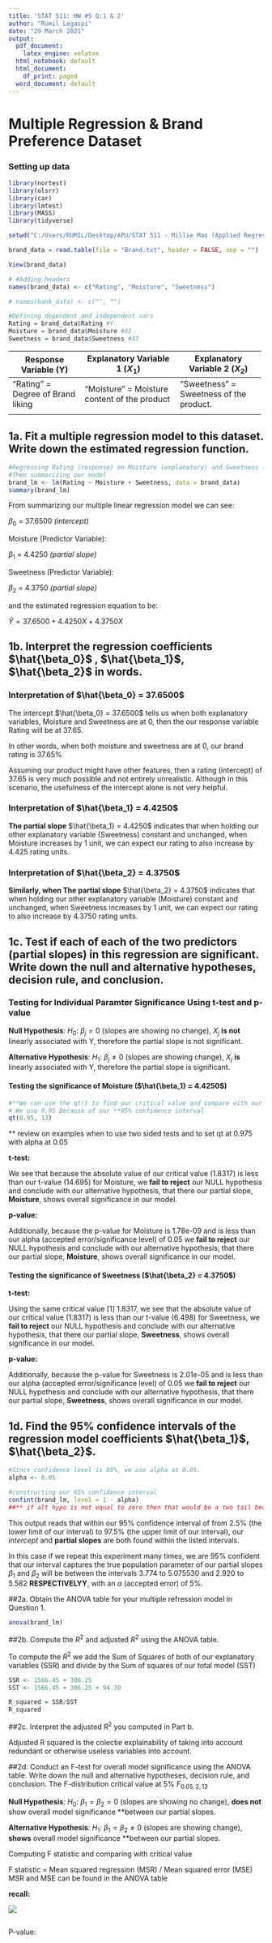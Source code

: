 ---
title: 'STAT 511: HW #5 Q:1 & 2'
author: "Rumil Legaspi"
date: "29 March 2021"
output:
  pdf_document: 
    latex_engine: xelatex
  html_notebook: default
  html_document:
    df_print: paged
  word_document: default
---

# Multiple Regression & Brand Preference Dataset

### Setting up data

```{r, collapse = TRUE, warning = FALSE, message = FALSE}
library(nortest)
library(olsrr)
library(car)
library(lmtest)
library(MASS)
library(tidyverse)

setwd("C:/Users/RUMIL/Desktop/APU/STAT 511 - Millie Mao (Applied Regression Analysis)/Week 10/Week 10")

brand_data = read.table(file = "Brand.txt", header = FALSE, sep = "")

View(brand_data)

# #Adding headers
names(brand_data) <- c("Rating", "Moisture", "Sweetness")

# names(bank_data) <- c("", "")

#Defining dependent and independent vars
Rating = brand_data$Rating #Y
Moisture = brand_data$Moisture #X1
Sweetness = brand_data$Sweetness #X2
```

+-----------------------------------+----------------------------------------------+-----------------------------------------+
| Response Variable (Y)             | Explanatory Variable 1 ($X_{1}$)             | Explanatory Variable 2 ($X_{2}$)        |
+===================================+==============================================+=========================================+
| "Rating" = Degree of Brand liking | "Moisture" = Moisture content of the product | "Sweetness" = Sweetness of the product. |
+-----------------------------------+----------------------------------------------+-----------------------------------------+
|                                   |                                              |                                         |
+-----------------------------------+----------------------------------------------+-----------------------------------------+

## 1a. Fit a multiple regression model to this dataset. Write down the estimated regression function.

```{r}
#Regressing Rating (response) on Moisture (explanatory) and Sweetness (explanatory).
#Then summarizing our model
brand_lm <- lm(Rating ~ Moisture + Sweetness, data = brand_data)
summary(brand_lm)

```

From summarizing our multiple linear regression model we can see:

$\beta_{0}$ = 37.6500 *(intercept)*

Moisture (Predictor Variable):

$\beta_{1}$ = 4.4250 *(partial slope)*

Sweetness (Predictor Variable):

$\beta_{2}$ = 4.3750 *(partial slope)*

and the estimated regression equation to be:

$\hat{Y}= 37.6500 + 4.4250X + 4.3750X$

## 1b. Interpret the regression coefficients $\hat{\beta_0}$ , $\hat{\beta_1}$, $\hat{\beta_2}$ in words.

### Interpretation of $\hat{\beta_0} = 37.6500$

The intercept $\hat{\beta_0} = 37.6500$ tells us when both explanatory variables, Moisture and Sweetness are at 0, then the our response variable Rating will be at 37.65.

In other words, when both moisture and sweetness are at 0, our brand rating is 37.65%

Assuming our product might have other features, then a rating (intercept) of 37.65 is very much possible and not entirely unrealistic. Although in this scenario, the usefulness of the intercept alone is not very helpful.

### Interpretation of $\hat{\beta_1} = 4.4250$

**The partial slope** $\hat{\beta_1} = 4.4250$ indicates that when holding our other explanatory variable (Sweetness) constant and unchanged, when Moisture increases by 1 unit, we can expect our rating to also increase by 4.425 rating units.

### Interpretation of $\hat{\beta_2} = 4.3750$

**Similarly, when The partial slope** $\hat{\beta_2} = 4.3750$ indicates that when holding our other explanatory variable (Moisture) constant and unchanged, when Sweetness increases by 1 unit, we can expect our rating to also increase by 4.3750 rating units.

## 1c. Test if **each of each of the two predictors** (partial slopes) in this regression are significant. Write down the null and alternative hypotheses, decision rule, and conclusion.

### Testing for Individual Paramter Significance Using t-test and p-value

**Null Hypothesis**: ${H_0}$: $\beta_{j} = 0$ (slopes are showing no change), $X_{j}$ **is not** linearly associated with Y, therefore the partial slope is not significant.

**Alternative Hypothesis**: ${H_1}$: $\beta_{j} \neq 0$ (slopes are showing change), $X_{j}$ **is** linearly associated with Y, therefore the partial slope is significant.

#### Testing the significance of Moisture ($\hat{\beta_1} = 4.4250$)

```{r}
#**We can use the qt() to find our critical value and compare with our t-value (test statistic)
# We use 0.95 Because of our **95% confidence interval
qt(0.95, 13)

```

\*\* review on examples when to use two sided tests and to set qt at 0.975 with alpha at 0.05

**t-test:**

We see that because the absolute value of our critical value (1.8317) is less than our t-value (14.695) for Moisture, we **fail to reject** our NULL hypothesis and conclude with our alternative hypothesis, that there our partial slope, **Moisture**, shows overall significance in our model.

**p-value:**

Additionally, because the p-value for Moisture is 1.78e-09 and is less than our alpha (accepted error/significance level) of 0.05 we **fail to reject** our NULL hypothesis and conclude with our alternative hypothesis, that there our partial slope, **Moisture**, shows overall significance in our model.

#### Testing the significance of Sweetness ($\hat{\beta_2} = 4.3750$)

**t-test:**

Using the same critical value [1] 1.8317, we see that the absolute value of our critical value (1.8317) is less than our t-value (6.498) for Sweetness, we **fail to reject** our NULL hypothesis and conclude with our alternative hypothesis, that there our partial slope, **Sweetness**, shows overall significance in our model.

**p-value:**

Additionally, because the p-value for Sweetness is 2.01e-05 and is less than our alpha (accepted error/significance level) of 0.05 we **fail to reject** our NULL hypothesis and conclude with our alternative hypothesis, that there our partial slope, **Sweetness**, shows overall significance in our model.

## 1d. Find the 95% confidence intervals of the regression model coefficients $\hat{\beta_1}$, $\hat{\beta_2}$.

```{r}
#Since confidence level is 95%, we use alpha at 0.05. 
alpha <- 0.05

#constructing our 95% confidence interval
confint(brand_lm, level = 1 - alpha)
##** if alt hypo is not equal to zero then that would be a two tail because its considering both  directions, less than and greater than right? 
```

This output reads that within our 95% confidence interval of from 2.5% (the lower limit of our interval) to 97.5% (the upper limit of our interval), our *intercept* and **partial slopes** are both found within the listed intervals.

In this case if we repeat this experiment many times, we are 95% confident that our interval captures the true population parameter of our partial slopes $\beta_{1}$ and $\beta_{2}$ will be between the intervals 3.774 to 5.075530 and 2.920 to 5.582 **RESPECTIVELYY**, with an $\alpha$ (accepted error) of 5%.

\#\#2a. Obtain the ANOVA table for your multiple refression model in Question 1.

```{r}
anova(brand_lm)
```

\#\#2b. Compute the $R^2$ and adjusted $R^2$ using the ANOVA table.

To compute the $R^2$ we add the Sum of Squares of both of our explanatory variables (SSR) and divide by the Sum of squares of our total model (SST)

```{r}
SSR <- 1566.45 + 306.25
SST <- 1566.45 + 306.25 + 94.30

R_squared = SSR/SST
R_squared
```

\#\#2c. Interpret the adjusted $R^2$ you computed in Part b.

Adjusted R squared is the colectie explainability of taking into account redundant or otherwise useless variables into account.

\#\#2d. Conduct an F-test for overall model significance using the ANOVA table. Write down the null and alternative hypotheses, decision rule, and conclusion. The F-distribution critical value at 5% $F_{0.05,2,13}$

**Null Hypothesis**: ${H_0}$: $\beta_{1}=\beta_{2} = 0$ (slopes are showing no change), **does not** show overall model significance \*\*between our partial slopes.

**Alternative Hypothesis**: ${H_1}$: $\beta_{1}=\beta_{2} \neq 0$ (slopes are showing change), **shows** overall model significance \*\*between our partial slopes.

Computing F statistic and comparing with critical value

F statistic = Mean squared regression (MSR) / Mean squared error (MSE) MSR and MSE can be found in the ANOVA table

**recall:**

![](pic2.PNG)

```{r}


```

P-value:
